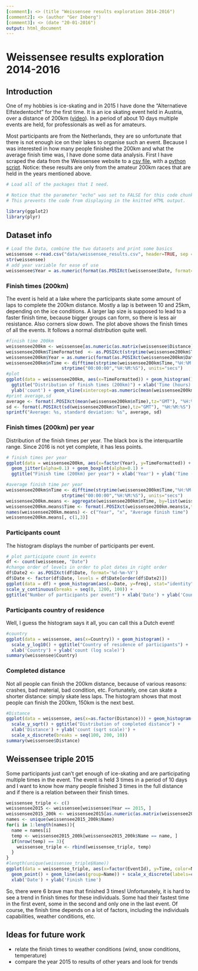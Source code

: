 ```yaml
---
[comment]: <> (title "Weissensee results exploration 2014-2016")
[comment2]: <> (author "Ger Inberg")
[comment3]: <> (date "20-01-2016")
output: html_document
---
```


# Weissensee results exploration 2014-2016

## Introduction
One of my hobbies is ice-skating and in 2015 I have done the "Alternatieve Elfstedentocht" for the first time. It is an ice skating event held in Austria, over a distance of 200km ([video](https://www.youtube.com/watch?v=FhdifsMYr8s)). In a period of about 10 days multiple events are held, for professionals as well as for amateurs. 

Most participants are from the Netherlands, they are so unfortunate that there is not enough ice on their lakes to organise such an event. Because I was interested in how many people finished the 200km and what the average finish time was, I have done some data analysis.
First I have scraped the data from the Weissensee website to a [csv file](data/weissensee_results.csv), with a [python script](weissensee_scraper.py). Notice: these results are only from the amateur 200km races that are held in the years mentioned above.

[comment4]: <> (<iframe width="560" height="315" src="http://youtube.com/embed/FhdifsMYr8s"; frameborder="0" allowfullscreen></iframe>)

```r
# Load all of the packages that I need.

# Notice that the parameter "echo" was set to FALSE for this code chunk.
# This prevents the code from displaying in the knitted HTML output.

library(ggplot2)
library(plyr)
```

## Dataset info
```r
# Load the Data, combine the two datasets and print some basics
weissensee <-read.csv("data/weissensee_results.csv", header=TRUE, sep = ";") 
str(weissensee)
# add year variable for ease of use
weissensee$Year = as.numeric(format(as.POSIXct(weissensee$Date, format='%d-%m-%Y'), format="%Y"))
```

[comment5]: <> ( Univariate Plots Section)

### Finish times (200km)

The event is held at a lake where the participants skate some amount of laps to complete the 200km distance. Mostly a lap is between 10 and 25km, depending on the ice conditions. A larger lap size is supposed to lead to a faster finish time, because bigger groups can form, so there is less air resistance. Also corners slow down. The plot above shows the finish times of all the events. It follows a normal distribution quite well.

```r
#finish time 200km
weissensee200km <- weissensee[as.numeric(as.matrix(weissensee$Distance)) == 200.0, ]
weissensee200km$TimeFormatted  <- as.POSIXct(strptime(weissensee200km$Time, format="%H:%M:%S"))
weissensee200km$Year = as.numeric(format(as.POSIXct(weissensee200km$Date, format='%d-%m-%Y'), format="%Y"))
weissensee200km$nTime <- difftime(strptime(weissensee200km$Time,"%H:%M:%S"),
                     strptime("00:00:00","%H:%M:%S"), units="secs")
#plot
ggplot(data = weissensee200km, aes(x=TimeFormatted)) + geom_histogram() + 
  ggtitle("Distribution of finish times (200km)") + xlab('Time (hours)') + 
  ylab('count') + geom_vline(xintercept=as.numeric(mean(weissensee200km$TimeFormatted))[1], colour = "red")
#print average,sd
average <- format(.POSIXct(mean(weissensee200km$nTime),tz="GMT"), "%H:%M:%S")
sd <- format(.POSIXct(sd(weissensee200km$nTime),tz="GMT"), "%H:%M:%S")
sprintf("Average: %s, standard deviation: %s", average, sd)
```

### Finish times (200km) per year

Distribution of the finish times per year. The black box is the interquartile range. Since 2016 is not yet complete, it has less points.

```r
# finish times per year
ggplot(data = weissensee200km, aes(x=factor(Year), y=TimeFormatted)) + 
  geom_jitter(alpha=0.1) + geom_boxplot(alpha=0.1) + 
  ggtitle("Finish time (200km) per year") + xlab('Year') + ylab('Time (hours)')

#average finish time per year
weissensee200km$nTime <- difftime(strptime(weissensee200km$Time,"%H:%M:%S"),
                     strptime("00:00:00","%H:%M:%S"), units="secs")
weissensee200km.means <- aggregate(weissensee200km$nTime, by=list(weissensee200km$Year), mean)
weissensee200km.means$Time <- format(.POSIXct(weissensee200km.means$x,tz="GMT"), "%H:%M:%S")
names(weissensee200km.means) <- c("Year", "x", "Average finish time")
weissensee200km.means[, c(1,3)]
```

### Participants count

The histogram displays the number of participants per event.

```r
# plot participate count in events
df <- count(weissensee, "Date")
#change order of levels in order to plot dates in right order
df$Date2 <- as.POSIXct(df$Date, format='%d-%m-%Y')
df$Date <- factor(df$Date, levels = df$Date[order(df$Date2)])
ggplot(data = df) + geom_histogram(aes(x=Date, y=freq), stat="identity") + 
scale_y_continuous(breaks = seq(0, 1200, 100)) + 
ggtitle("Number of participants per event") + xlab('Date') + ylab('Count')
```

### Participants country of residence

Well, I guess the histogram says it all, you can call this a Dutch event!

```r
#country
ggplot(data = weissensee, aes(x=Country)) + geom_histogram() + 
  scale_y_log10() + ggtitle("Country of residence of participants") + 
  xlab('Country') + ylab('count (log scale)')
summary(weissensee$Country) 
```

### Completed distance

Not all people can finish the 200km distance, because of various reasons: crashes, bad material, bad condition, etc. Fortunately, one can skate a shorter distance: simply skate less laps. The histogram shows that most people can finish the 200km, 150km is the next best.

```r
#Distance
ggplot(data = weissensee, aes(x=as.factor(Distance))) + geom_histogram() +
  scale_y_sqrt() + ggtitle("Distribution of completed distance") + 
  xlab('Distance') + ylab('count (sqrt scale)') + 
  scale_x_discrete(breaks = seq(100, 200, 10))
summary(weissensee$Distance)
```

[comment7]: <> ( Multivariate Plots Section)
## Weissensee triple 2015

Some participants just can't get enough of ice-skating and are participating multiple times in the event. The event is held 3 times in a period of 10 days and I want to know how many people finished 3 times in the full distance and if there is a relation between their finish times.

```r
weissensee_triple <- c()
weissensee2015 <- weissensee[weissensee$Year == 2015, ]
weissensee2015_200k <- weissensee2015[as.numeric(as.matrix(weissensee2015$Distance)) == 200.0, ]
names <- unique(weissensee2015_200k$Name)
for(i in 1:length(names)){
  name = names[i]
  temp <- weissensee2015_200k[weissensee2015_200k$Name == name, ]
  if(nrow(temp) == 3){
    weissensee_triple <- rbind(weissensee_triple, temp)
  }
}
#length(unique(weissensee_triple$Name))
ggplot(data = weissensee_triple, aes(x=factor(EventId), y=Time, color=Name)) + 
  geom_point() + geom_line(aes(group=Name)) + scale_x_discrete(labels=c("23-1-15","27-1-15","30-1-15")) + 
  xlab('Date') + ylab('Finish time')
```

So, there were 6 brave man that finished 3 times! Unfortunately, it is hard to see a trend in finish times for these individuals. Some had their fastest time in the first event, some in the second and only one in the last event. Of course, the finish time depends on a lot of factors, including the individuals capabilities, weather conditions, etc.

## Ideas for future work
* relate the finish times to weather conditions (wind, snow conditions, temperature)
* compare the year 2015 to results of other years and look for trends

